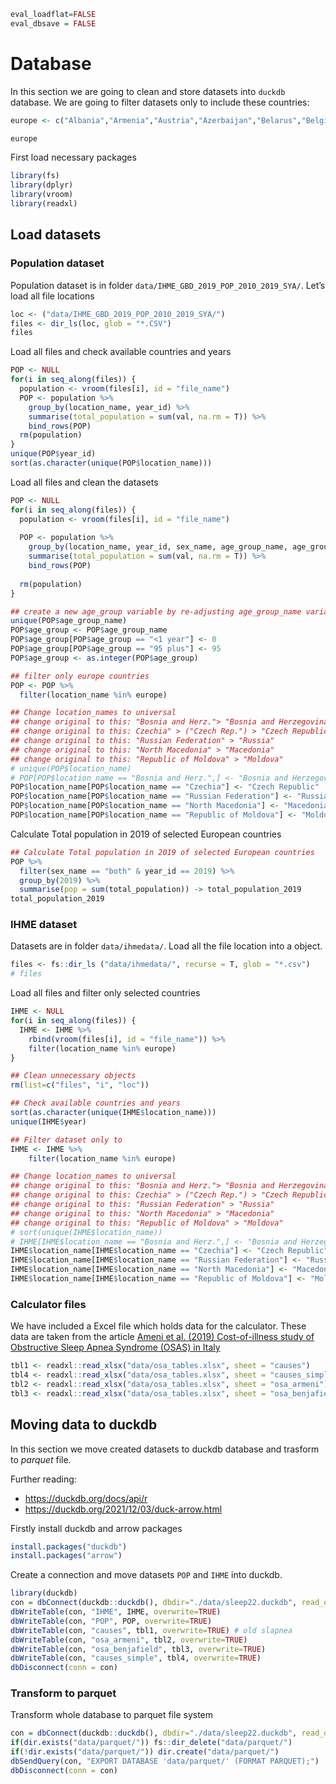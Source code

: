 
```r
eval_loadflat=FALSE
eval_dbsave = FALSE
```

# Database

In this section we are going to clean and store datasets into `duckdb` database. We are going to filter datasets only to include these countries:

```r
europe <- c("Albania","Armenia","Austria","Azerbaijan","Belarus","Belgium","Bosnia and Herzegovina","Bulgaria","Croatia","Cyprus","Czechia","Denmark","Estonia","Finland","France","Georgia","Germany","Greece","Hungary","Iceland","Ireland","Italy","Kazakhstan","Latvia","Lithuania","Luxembourg","Malta","Republic of Moldova","Montenegro","Netherlands","North Macedonia","Norway","Poland","Portugal","Romania","Russian Federation","Serbia","Slovakia","Slovenia","Spain","Sweden","Switzerland","Turkey","Ukraine","United Kingdom")

europe
```

First load necessary packages

```r
library(fs)
library(dplyr)
library(vroom)
library(readxl)
```

## Load datasets

### Population dataset

Population dataset is in folder `data/IHME_GBD_2019_POP_2010_2019_SYA/`. Let's load all file locations

```r
loc <- ("data/IHME_GBD_2019_POP_2010_2019_SYA/")
files <- dir_ls(loc, glob = "*.CSV")
files
```
Load all files and check available countries and years

```r
POP <- NULL
for(i in seq_along(files)) {
  population <- vroom(files[i], id = "file_name")
  POP <- population %>% 
    group_by(location_name, year_id) %>% 
    summarise(total_population = sum(val, na.rm = T)) %>% 
    bind_rows(POP)
  rm(population)
}
unique(POP$year_id)
sort(as.character(unique(POP$location_name)))
```

Load all files and clean the datasets

```r
POP <- NULL
for(i in seq_along(files)) {
  population <- vroom(files[i], id = "file_name")
  
  POP <- population %>% 
    group_by(location_name, year_id, sex_name, age_group_name, age_group_id) %>% 
    summarise(total_population = sum(val, na.rm = T)) %>% 
    bind_rows(POP)
  
  rm(population)
}

## create a new age_group variable by re-adjusting age_group_name variable to integer
unique(POP$age_group_name)
POP$age_group <- POP$age_group_name
POP$age_group[POP$age_group == "<1 year"] <- 0
POP$age_group[POP$age_group == "95 plus"] <- 95
POP$age_group <- as.integer(POP$age_group)

## filter only europe countries
POP <- POP %>% 
  filter(location_name %in% europe) 

## Change location_names to universal
## change original to this: "Bosnia and Herz."> "Bosnia and Herzegovina"
## change original to this: Czechia" > ("Czech Rep.") > "Czech Republic"
## change original to this: "Russian Federation" > "Russia"
## change original to this: "North Macedonia" > "Macedonia"
## change original to this: "Republic of Moldova" > "Moldova" 
# unique(POP$location_name)
# POP[POP$location_name == "Bosnia and Herz.",] <- "Bosnia and Herzegovina"
POP$location_name[POP$location_name == "Czechia"] <- "Czech Republic"
POP$location_name[POP$location_name == "Russian Federation"] <- "Russia"
POP$location_name[POP$location_name == "North Macedonia"] <- "Macedonia"
POP$location_name[POP$location_name == "Republic of Moldova"] <- "Moldova"
```

Calculate Total population in 2019 of selected European countries

```r
## Calculate Total population in 2019 of selected European countries
POP %>% 
  filter(sex_name == "both" & year_id == 2019) %>% 
  group_by(2019) %>%
  summarise(pop = sum(total_population)) -> total_population_2019
total_population_2019
```

### IHME dataset

Datasets are in folder `data/ihmedata/`. Load all the file location into a object.

```r
files <- fs::dir_ls ("data/ihmedata/", recurse = T, glob = "*.csv")
# files
```

Load all files and filter only selected countries 

```r
IHME <- NULL
for(i in seq_along(files)) {
  IHME <- IHME %>% 
    rbind(vroom(files[i], id = "file_name")) %>% 
    filter(location_name %in% europe)
}
```

```r
## Clean unnecessary objects
rm(list=c("files", "i", "loc"))
```

```r
## Check available countries and years
sort(as.character(unique(IHME$location_name)))
unique(IHME$year)
```

```r
## Filter dataset only to 
IHME <- IHME %>% 
    filter(location_name %in% europe)
```


```r
## Change location_names to universal
## change original to this: "Bosnia and Herz."> "Bosnia and Herzegovina"
## change original to this: Czechia" > ("Czech Rep.") > "Czech Republic"
## change original to this: "Russian Federation" > "Russia"
## change original to this: "North Macedonia" > "Macedonia"
## change original to this: "Republic of Moldova" > "Moldova" 
# sort(unique(IHME$location_name))
# IHME[IHME$location_name == "Bosnia and Herz.",] <- "Bosnia and Herzegovina"
IHME$location_name[IHME$location_name == "Czechia"] <- "Czech Republic"
IHME$location_name[IHME$location_name == "Russian Federation"] <- "Russia"
IHME$location_name[IHME$location_name == "North Macedonia"] <- "Macedonia"
IHME$location_name[IHME$location_name == "Republic of Moldova"] <- "Moldova"
```

### Calculator files

We have included a Excel file which holds data for the calculator. These data are taken from the article [Ameni et al. (2019) Cost-of-illness study of Obstructive Sleep Apnea Syndrome (OSAS) in Italy](https://cergas.unibocconi.eu/sites/default/files/files/Cost-of-illness-study-of-Obstructive-Sleep-Apnea-Syndrome-%2528OSAS%2529-in-Italy_Report%25281%2529.pdf)

```r
tbl1 <- readxl::read_xlsx("data/osa_tables.xlsx", sheet = "causes")
tbl4 <- readxl::read_xlsx("data/osa_tables.xlsx", sheet = "causes_simple")
tbl2 <- readxl::read_xlsx("data/osa_tables.xlsx", sheet = "osa_armeni")
tbl3 <- readxl::read_xlsx("data/osa_tables.xlsx", sheet = "osa_benjafield")
```


## Moving data to duckdb

In this section we move created datasets to duckdb database and trasform to *parquet* file. 

Further reading:

* <https://duckdb.org/docs/api/r>
* <https://duckdb.org/2021/12/03/duck-arrow.html>

Firstly install duckdb and arrow packages

```r
install.packages("duckdb")
install.packages("arrow")
```

Create a connection and move datasets `POP` and `IHME` into duckdb. 

```r
library(duckdb)
con = dbConnect(duckdb::duckdb(), dbdir="./data/sleep22.duckdb", read_only=FALSE)
dbWriteTable(con, "IHME", IHME, overwrite=TRUE)
dbWriteTable(con, "POP", POP, overwrite=TRUE)
dbWriteTable(con, "causes", tbl1, overwrite=TRUE) # old slapnea
dbWriteTable(con, "osa_armeni", tbl2, overwrite=TRUE)
dbWriteTable(con, "osa_benjafield", tbl3, overwrite=TRUE)
dbWriteTable(con, "causes_simple", tbl4, overwrite=TRUE)
dbDisconnect(conn = con)
```

### Transform to parquet

Transform whole database to parquet file system

```r
con = dbConnect(duckdb::duckdb(), dbdir="./data/sleep22.duckdb", read_only=FALSE)
if(dir.exists("data/parquet/")) fs::dir_delete("data/parquet/")
if(!dir.exists("data/parquet/")) dir.create("data/parquet/")
dbSendQuery(con, "EXPORT DATABASE 'data/parquet/' (FORMAT PARQUET);")
dbDisconnect(conn = con)
```



